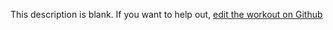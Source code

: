 
  This description is blank. If you want to help out, [edit the workout on Github](https://www.github.com/LiftArcade/exercises/blob/main/exercises/dumbbell-palms-down-wrist-curl-over-a-bench-description.mdx)